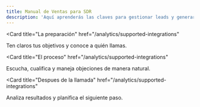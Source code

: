 ```yaml
---
title: Manual de Ventas para SDR
description: 'Aquí aprenderás las claves para gestionar leads y generar oportunidades de venta.'
---
```


<Card
title="La preparación"
href="/analytics/supported-integrations"
>
Ten claros tus objetivos y conoce a quién llamas.
</Card>

<Card
title="El proceso"
href="/analytics/supported-integrations"
>
Escucha, cualifica y maneja objeciones de manera natural.
</Card>

<Card
title="Despues de la llamada"
href="/analytics/supported-integrations"
>
Analiza resultados y planifica el siguiente paso.
</Card>

<CardGroup>

</CardGroup>
